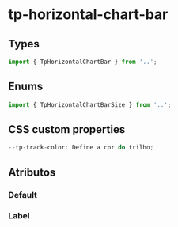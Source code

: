 
<Meta of={horizontalChartBarStories} />

# tp-horizontal-chart-bar

## Types

```ts
import { TpHorizontalChartBar } from '..';
```

## Enums

```ts
import { TpHorizontalChartBarSize } from '..';
```

## CSS custom properties

```ts
--tp-track-color: Define a cor do trilho;
```

## Atributos

### Default

<Canvas of={horizontalChartBarStories.Default} />

<Controls of={horizontalChartBarStories.Default} />

### Label

<Canvas of={horizontalChartBarLabelStories.Label} />

<Controls of={horizontalChartBarLabelStories.Label} />
